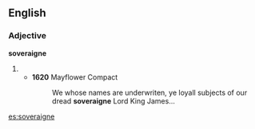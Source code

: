 ==English==

===Adjective===
'''soveraigne'''

# {{archaic spelling of|sovereign}}
#* '''1620''' Mayflower Compact
#*: We whose names are underwriten, ye loyall subjects of our dread '''soveraigne''' Lord King James...

[[es:soveraigne]]